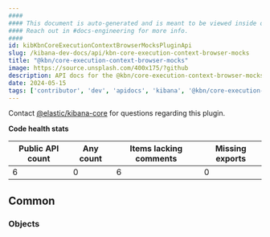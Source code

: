 ```yaml
---
####
#### This document is auto-generated and is meant to be viewed inside our experimental, new docs system.
#### Reach out in #docs-engineering for more info.
####
id: kibKbnCoreExecutionContextBrowserMocksPluginApi
slug: /kibana-dev-docs/api/kbn-core-execution-context-browser-mocks
title: "@kbn/core-execution-context-browser-mocks"
image: https://source.unsplash.com/400x175/?github
description: API docs for the @kbn/core-execution-context-browser-mocks plugin
date: 2024-05-15
tags: ['contributor', 'dev', 'apidocs', 'kibana', '@kbn/core-execution-context-browser-mocks']
---
```




Contact [@elastic/kibana-core](https://github.com/orgs/elastic/teams/kibana-core) for questions regarding this plugin.

**Code health stats**

| Public API count  | Any count | Items lacking comments | Missing exports |
|-------------------|-----------|------------------------|-----------------|
| 6 | 0 | 6 | 0 |

## Common

### Objects
<DocDefinitionList data={kbnCoreExecutionContextBrowserMocksObj.common.objects}/>

